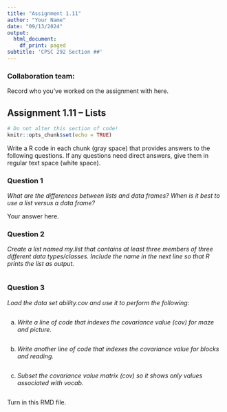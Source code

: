 ```yaml
---
title: "Assignment 1.11"
author: "Your Name"
date: "09/13/2024"
output:
  html_document:
    df_print: paged
subtitle: 'CPSC 292 Section ##'
---
```


### Collaboration team: 

Record who you've worked on the assignment with here. 


## Assignment 1.11 -- Lists

```r
# Do not alter this section of code!
knitr::opts_chunk$set(echo = TRUE)
```

Write a R code in each chunk (gray space) that provides answers to the following questions. If any questions need direct answers, give them in regular text space (white space).

### Question 1

*What are the differences between lists and data frames? When is it best to use a list versus a data frame?*

Your answer here.

### Question 2

*Create a list named my.list that contains at least three members of three different data types/classes. Include the name in the next line so that R prints the list as output.*

```r

```

### Question 3

*Load the data set ability.cov and use it to perform the following:*

```r

```

  a. *Write a line of code that indexes the covariance value (cov) for maze and picture.*
  
```r

```
  
  b. *Write another line of code that indexes the covariance value for blocks and reading.*
  
```r

```
  
  c. *Subset the covariance value matrix (cov) so it shows only values associated with vocab.*
  
```r

```

Turn in this RMD file.